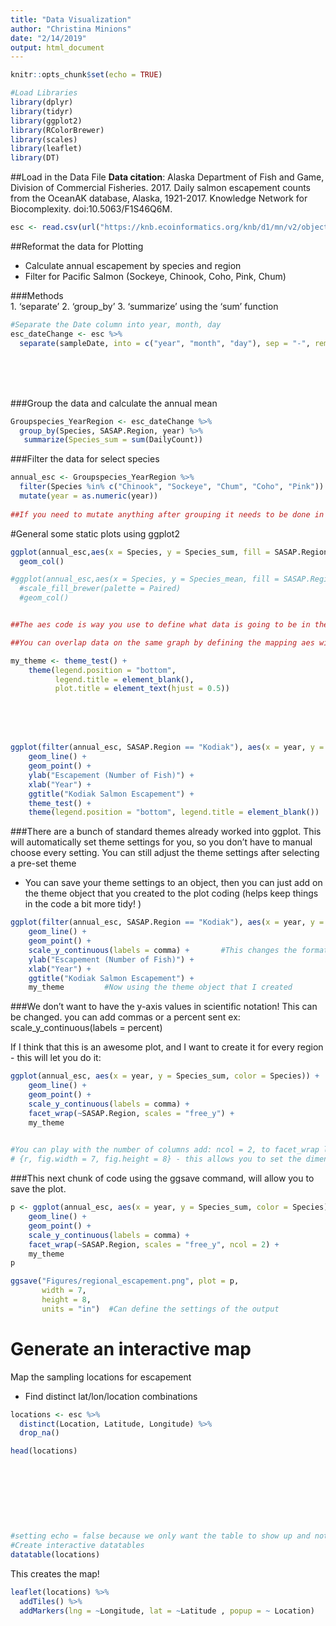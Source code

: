 ```yaml
---
title: "Data Visualization"
author: "Christina Minions"
date: "2/14/2019"
output: html_document
---
```


```r
knitr::opts_chunk$set(echo = TRUE)
```


```r
#Load Libraries
library(dplyr)
library(tidyr) 
library(ggplot2)
library(RColorBrewer) 
library(scales) 
library(leaflet)
library(DT)
```

##Load in the Data File 
    **Data citation**: Alaska Department of Fish and Game, Division of Commercial Fisheries. 2017. Daily salmon escapement counts from the OceanAK database, Alaska, 1921-2017. Knowledge Network for Biocomplexity. doi:10.5063/F1S46Q6M.
    
```r
esc <- read.csv(url("https://knb.ecoinformatics.org/knb/d1/mn/v2/object/urn%3Auuid%3Af119a05b-bbe7-4aea-93c6-85434dcb1c5e", method = "libcurl"), stringsAsFactors = F)
```


##Reformat the data for Plotting 

  * Calculate annual escapement by species and region 
  * Filter for Pacific Salmon (Sockeye, Chinook, Coho, Pink, Chum)  



###Methods  
  1. 'separate'
  2. 'group_by'
  3. 'summarize' using the 'sum' function 

```r
#Separate the Date column into year, month, day 
esc_dateChange <- esc %>% 
  separate(sampleDate, into = c("year", "month", "day"), sep = "-", remove = F)

```

<br/>
<br/>
<br/>

###Group the data and calculate the annual mean 
```r
Groupspecies_YearRegion <- esc_dateChange %>% 
  group_by(Species, SASAP.Region, year) %>% 
   summarize(Species_sum = sum(DailyCount))

```

###Filter the data for select species 
```r
annual_esc <- Groupspecies_YearRegion %>%  
  filter(Species %in% c("Chinook", "Sockeye", "Chum", "Coho", "Pink")) %>% 
  mutate(year = as.numeric(year))
  
##If you need to mutate anything after grouping it needs to be done in a sperate line, or it needs to be added into the pipe before grouping happens 

```


#General some static plots using ggplot2 
```r
ggplot(annual_esc,aes(x = Species, y = Species_sum, fill = SASAP.Region)) +
  geom_col()

#ggplot(annual_esc,aes(x = Species, y = Species_mean, fill = SASAP.Region)) +
  #scale_fill_brewer(palette = Paired)
  #geom_col()


##The aes code is way you use to define what data is going to be in the plot. You can either set the mapping with the ggplot function, or within whatever geom function you will be using. 

##You can overlap data on the same graph by defining the mapping aes within different geom functions. For example could have a histogram with a line gragh over top 
```


```r
my_theme <- theme_test() +
    theme(legend.position = "bottom", 
          legend.title = element_blank(),
          plot.title = element_text(hjust = 0.5))
```

<br/>
<br/>
<br/>

```r
ggplot(filter(annual_esc, SASAP.Region == "Kodiak"), aes(x = year, y = Species_sum, color = Species)) +
    geom_line() +
    geom_point() + 
    ylab("Escapement (Number of Fish)") +
    xlab("Year") +
    ggtitle("Kodiak Salmon Escapement") +
    theme_test() +
    theme(legend.position = "bottom", legend.title = element_blank())
```

###There are a bunch of standard themes already worked into ggplot. This will automatically set theme settings for you, so you don't have to manual choose every setting. 
  You can still adjust the theme settings after selecting a pre-set theme  
  
  * You can save your theme settings to an object, then you can just add on the theme object that you created to the plot     coding (helps keep things in the code a bit more tidy! )

```r
ggplot(filter(annual_esc, SASAP.Region == "Kodiak"), aes(x = year, y = Species_sum, color = Species)) +
    geom_line() +
    geom_point() + 
    scale_y_continuous(labels = comma) +       #This changes the format of the y-axis numbers 
    ylab("Escapement (Number of Fish)") +
    xlab("Year") +
    ggtitle("Kodiak Salmon Escapement") +
    my_theme         #Now using the theme object that I created 
```

###We don't want to have the y-axis values in scientific notation! This can be changed. you can add commas or a percent sent ex: scale_y_continuous(labels = percent) 

If I think that this is an awesome plot, and I want to create it for every region - this will let you do it:
```r

ggplot(annual_esc, aes(x = year, y = Species_sum, color = Species)) +
    geom_line() +
    geom_point() + 
    scale_y_continuous(labels = comma) +  
    facet_wrap(~SASAP.Region, scales = "free_y") +
    my_theme
  

#You can play with the number of columns add: ncol = 2, to facet_wrap line. To the first line: 
# {r, fig.width = 7, fig.height = 8} - this allows you to set the dimensions of the plot. 


```

###This next chunk of code using the ggsave command, will allow you to save the plot. 
```r
p <- ggplot(annual_esc, aes(x = year, y = Species_sum, color = Species)) +
    geom_line() +
    geom_point() + 
    scale_y_continuous(labels = comma) +  
    facet_wrap(~SASAP.Region, scales = "free_y", ncol = 2) +
    my_theme
p

ggsave("Figures/regional_escapement.png", plot = p,
       width = 7, 
       height = 8,
       units = "in")  #Can define the settings of the output 
```


# Generate an interactive map 

Map the sampling locations for escapement  

  * Find distinct lat/lon/location combinations 

```r
locations <- esc %>% 
  distinct(Location, Latitude, Longitude) %>% 
  drop_na()

head(locations)





```

<br/>
<br/>
<br/>


```r
#setting echo = false because we only want the table to show up and not the coding to create the table 
#Create interactive datatables 
datatable(locations)


```

This creates the map! 
```r
leaflet(locations) %>% 
  addTiles() %>% 
  addMarkers(lng = ~Longitude, lat = ~Latitude , popup = ~ Location)
```




















